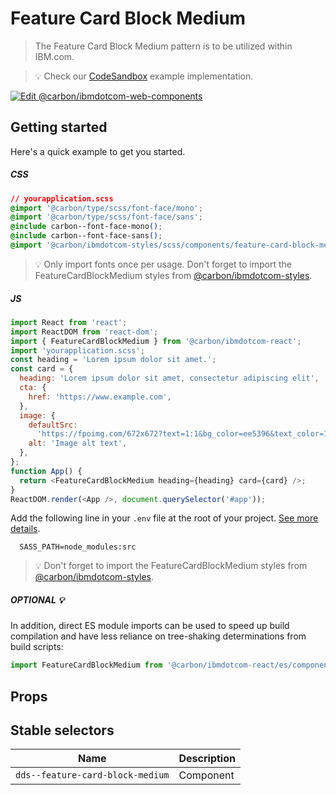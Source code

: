 
# Feature Card Block Medium

> The Feature Card Block Medium pattern is to be utilized within IBM.com.

> 💡 Check our
> [CodeSandbox](https://githubbox.com/carbon-design-system/carbon-for-ibm-dotcom/tree/v1/packages/react/examples/codesandbox/components/FeatureCardBlockMedium)
> example implementation.

[![Edit @carbon/ibmdotcom-web-components](https://codesandbox.io/static/img/play-codesandbox.svg)](https://githubbox.com/carbon-design-system/carbon-for-ibm-dotcom/tree/v1/packages/react/examples/codesandbox/components/FeatureCardBlockMedium)

## Getting started

Here's a quick example to get you started.

##### CSS

```css
// yourapplication.scss
@import '@carbon/type/scss/font-face/mono';
@import '@carbon/type/scss/font-face/sans';
@include carbon--font-face-mono();
@include carbon--font-face-sans();
@import '@carbon/ibmdotcom-styles/scss/components/feature-card-block-medium/feature-card-block-medium';
```

> 💡 Only import fonts once per usage. Don't forget to import the
> FeatureCardBlockMedium styles from
> [@carbon/ibmdotcom-styles](https://github.com/carbon-design-system/carbon-for-ibm-dotcom/blob/v1/packages/styles).

##### JS

```javascript
import React from 'react';
import ReactDOM from 'react-dom';
import { FeatureCardBlockMedium } from '@carbon/ibmdotcom-react';
import 'yourapplication.scss';
const heading = 'Lorem ipsum dolor sit amet.';
const card = {
  heading: 'Lorem ipsum dolor sit amet, consectetur adipiscing elit',
  cta: {
    href: 'https://www.example.com',
  },
  image: {
    defaultSrc:
      'https://fpoimg.com/672x672?text=1:1&bg_color=ee5396&text_color=161616',
    alt: 'Image alt text',
  },
};
function App() {
  return <FeatureCardBlockMedium heading={heading} card={card} />;
}
ReactDOM.render(<App />, document.querySelector('#app'));
```

Add the following line in your `.env` file at the root of your project.
[See more details](https://github.com/carbon-design-system/carbon-for-ibm-dotcom/tree/v1/packages/styles#usage).

```
  SASS_PATH=node_modules:src
```

> 💡 Don't forget to import the FeatureCardBlockMedium styles from
> [@carbon/ibmdotcom-styles](https://github.com/carbon-design-system/carbon-for-ibm-dotcom/blob/v1/packages/styles).

##### OPTIONAL 💡

In addition, direct ES module imports can be used to speed up build compilation
and have less reliance on tree-shaking determinations from build scripts:

```js
import FeatureCardBlockMedium from '@carbon/ibmdotcom-react/es/components/FeatureCardBlockMedium/FeatureCardBlockMedium';
```

## Props

<Props of={FeatureCardBlockMedium} />

## Stable selectors

| Name                             | Description |
| -------------------------------- | ----------- |
| `dds--feature-card-block-medium` | Component   |

<Description markdown={contributing} />
